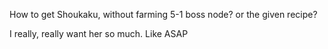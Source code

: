 How to get Shoukaku, without farming 5-1 boss node? or the given recipe?

I really, really want her so much. Like ASAP

{{ShipGraphicKai|Shoukaku/}}<ac_metadata title="How to get Shoukaku?"> </ac_metadata>